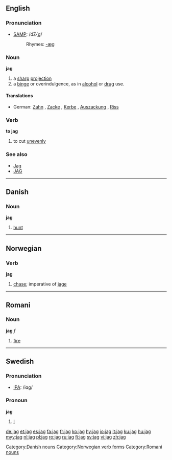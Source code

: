 ==English==

===Pronunciation===
*[[w:SAMPA|SAMP]]: /dZ{g/
*:Rhymes: [[Rhymes:English:-æɡ|-æɡ]]

===Noun===
'''jag'''

# a [[sharp]] [[projection]]
# a [[binge]] or overindulgence, as in [[alcohol]] or [[drug]] use.

====Translations====
*German: [[Zahn]] {{m}}, [[Zacke]] {{f}}, [[Kerbe]] {{f}}, [[Auszackung]] {{f}}, [[Riss]] {{m}}

===Verb===
'''to jag'''

# to cut [[unevenly]]

===See also===
*[[Jag]]
*[[JAG]]

----

==Danish==

=== Noun ===
'''jag'''

#[[hunt]]

[[Category:Danish nouns]]

----

==Norwegian==
===Verb===
[[Category:Norwegian verb forms]]
'''jag'''
#[[chase]]; imperative of [[jage]]

----

==Romani==

===Noun===
'''jag''' ''f''

# [[fire]]

[[Category:Romani nouns]]


----

==Swedish==
===Pronunciation===
*[[w:IPA|IPA]]: /iɑg/

===Pronoun===
'''jag'''

#[[I]]

[[de:jag]]
[[et:jag]]
[[es:jag]]
[[fa:jag]]
[[fr:jag]]
[[ko:jag]]
[[hy:jag]]
[[io:jag]]
[[it:jag]]
[[ku:jag]]
[[hu:jag]]
[[myv:jag]]
[[nl:jag]]
[[pl:jag]]
[[ro:jag]]
[[ru:jag]]
[[fi:jag]]
[[sv:jag]]
[[vi:jag]]
[[zh:jag]]